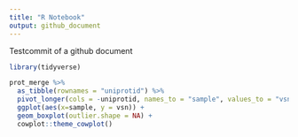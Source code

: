 ```yaml
---
title: "R Notebook"
output: github_document
---
```


Testcommit of a github document

```r
library(tidyverse)

prot_merge %>% 
  as_tibble(rownames = "uniprotid") %>% 
  pivot_longer(cols = -uniprotid, names_to = "sample", values_to = "vsn") %>% 
  ggplot(aes(x=sample, y = vsn)) +
  geom_boxplot(outlier.shape = NA) +
  cowplot::theme_cowplot()
```

